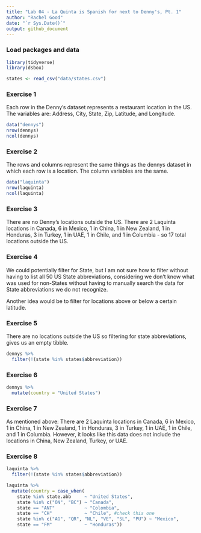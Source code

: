```yaml
---
title: "Lab 04 - La Quinta is Spanish for next to Denny's, Pt. 1"
author: "Rachel Good"
date: "`r Sys.Date()`"
output: github_document
---
```


### Load packages and data

```r
library(tidyverse) 
library(dsbox) 
```

```r
states <- read_csv("data/states.csv")
```

### Exercise 1
Each row in the Denny's dataset represents a restaurant location in the US. The variables are: Address, City, State, Zip, Latitude, and Longitude.

```r
data("dennys")
nrow(dennys)
ncol(dennys)
```

### Exercise 2
The rows and columns represent the same things as the dennys dataset in which each row is a location. The column variables are the same.

```r
data("laquinta")
nrow(laquinta)
ncol(laquinta)
```

### Exercise 3

There are no Denny's locations outside the US. There are 2 Laquinta locations in Canada, 6 in Mexico, 1 in China, 1 in New Zealand, 1 in Honduras, 3 in Turkey, 1 in UAE, 1 in Chile, and 1 in Columbia - so 17 total locations outside the US. 

### Exercise 4

We could potentially filter for State, but I am not sure how to filter without having to list all 50 US State abbreviations, considering we don't know what was used for non-States without having to manually search the data for State abbreviations we do not recognize.

Another idea would be to filter for locations above or below a certain latitude. 

### Exercise 5
There are no locations outside the US so filtering for state abbreviations, gives us an empty tibble.
```r
dennys %>%
  filter(!(state %in% states$abbreviation))
```

### Exercise 6

```r
dennys %>%
  mutate(country = "United States")
```

 
### Exercise 7

As mentioned above: There are 2 Laquinta locations in Canada, 6 in Mexico, 1 in China, 1 in New Zealand, 1 in Honduras, 3 in Turkey, 1 in UAE, 1 in Chile, and 1 in Columbia. However, it looks like this data does not include the locations in China, New Zealand, Turkey, or UAE.

### Exercise 8

```r
laquinta %>%
  filter(!(state %in% states$abbreviation))
```

```r
laquinta %>%
  mutate(country = case_when(
    state %in% state.abb     ~ "United States",
    state %in% c("ON", "BC") ~ "Canada",
    state == "ANT"           ~ "Colombia",
    state == "CH"            ~ "Chile", #check this one
    state %in% c("AG", "QR", "NL", "VE", "SL", "PU") ~ "Mexico",
    state == "FM"            ~ "Honduras"))
```
